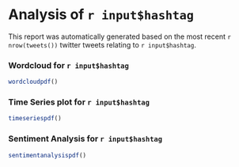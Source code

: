 # Analysis of `r input$hashtag`

This report was automatically generated based on the most recent `r nrow(tweets())` twitter tweets relating to `r input$hashtag`.

### Wordcloud for `r input$hashtag`

```r
wordcloudpdf()
```

### Time Series plot for `r input$hashtag`

```r
timeseriespdf()
```

### Sentiment Analysis for `r input$hashtag`

```r
sentimentanalysispdf()
```